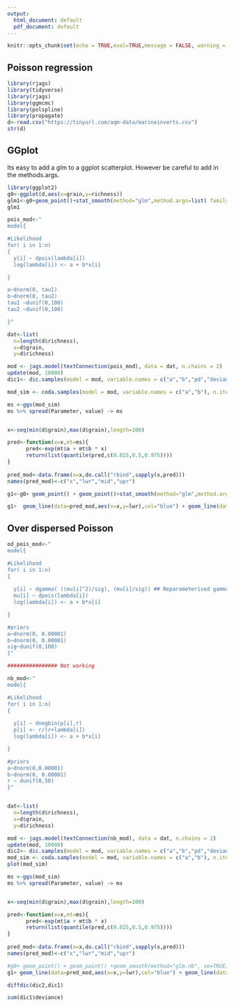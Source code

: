 ```yaml
---
output:
  html_document: default
  pdf_document: default
---
```




```r
knitr::opts_chunk$set(echo = TRUE,eval=TRUE,message = FALSE, warning = FALSE)
```

## Poisson regression




```r
library(rjags)
library(tidyverse)
library(rjags)
library(ggmcmc)
library(polspline)
library(propagate)
d<-read.csv("https://tinyurl.com/aqm-data/marineinverts.csv")
str(d)
```

## GGplot

Its easy to add a glm to a ggplot scatterplot. However be careful to add in the methods.args.

```r
library(ggplot2)
g0<-ggplot(d,aes(x=grain,y=richness))
glm1<-g0+geom_point()+stat_smooth(method="glm",method.args=list( family="poisson"), se=TRUE) +ggtitle("Poisson regression with log link function")
glm1

```



```r
pois_mod<-"
model{

#Likelihood
for( i in 1:n)
{
  y[i] ~ dpois(lambda[i])
  log(lambda[i]) <- a + b*x[i]

}

a~dnorm(0, tau1)
b~dnorm(0, tau2)
tau1 ~dunif(0,100)
tau2 ~dunif(0,100)

}"

```

```r

dat<-list(
  n=length(d$richness),
  x=d$grain,
  y=d$richness)

mod <- jags.model(textConnection(pois_mod), data = dat, n.chains = 2)
update(mod, 10000)
dic1<- dic.samples(model = mod, variable.names = c("a","b","pd","deviance"), n.iter = 10000)

mod_sim <- coda.samples(model = mod, variable.names = c("a","b"), n.iter = 10000)
```


```r
ms <-ggs(mod_sim) 
ms %>% spread(Parameter, value) -> ms


x<-seq(min(d$grain),max(d$grain),length=100)

pred<-function(x=x,mt=ms){
      pred<-exp(mt$a + mt$b * x)
      return(list(quantile(pred,c(0.025,0.5,0.975))))
}
    
pred_mod<-data.frame(x=x,do.call("rbind",sapply(x,pred)))
names(pred_mod)<-c("x","lwr","mid","upr")

g1<-g0+ geom_point() + geom_point()+stat_smooth(method="glm",method.args=list( family="poisson"), se=TRUE)

g1+  geom_line(data=pred_mod,aes(x=x,y=lwr),col="blue") + geom_line(data=pred_mod,aes(x=x,y=upr),col="red") + geom_line(data=pred_mod,aes(x=x,y=mid),col="black")


```


## Over dispersed Poisson


```r
od_pois_mod<-"
model{

#Likelihood
for( i in 1:n)
{
  
  y[i] ~ dgamma( ((mu[i]^2)/sig), (mu[i]/sig)) ## Reparameterised gamma
  mu[i] ~ dpois(lambda[i])
  log(lambda[i]) <- a + b*x[i]

}

#priors
a~dnorm(0, 0.00001)
b~dnorm(0, 0.00001)
sig~dunif(0,100)
}"

################ Not working

nb_mod<-"
model{

#Likelihood
for( i in 1:n)
{
  
  y[i] ~ dnegbin(p[i],r)
  p[i] <- r/(r+lambda[i]) 
  log(lambda[i]) <- a + b*x[i]

}

#priors
a~dnorm(0,0.00001)
b~dnorm(0, 0.00001)
r ~ dunif(0,50)
}"



```

```r
dat<-list(
  n=length(d$richness),
  x=d$grain,
  y=d$richness)

mod <- jags.model(textConnection(nb_mod), data = dat, n.chains = 2)
update(mod, 10000)
dic2<- dic.samples(model = mod, variable.names = c("a","b","pd","deviance"), n.iter = 10000)
mod_sim <- coda.samples(model = mod, variable.names = c("a","b"), n.iter = 10000)
plot(mod_sim)
```


```r
ms <-ggs(mod_sim) 
ms %>% spread(Parameter, value) -> ms


x<-seq(min(d$grain),max(d$grain),length=100)

pred<-function(x=x,mt=ms){
      pred<-exp(mt$a + mt$b * x)
      return(list(quantile(pred,c(0.025,0.5,0.975))))
}
    
pred_mod<-data.frame(x=x,do.call("rbind",sapply(x,pred)))
names(pred_mod)<-c("x","lwr","mid","upr")

#g0+ geom_point() + geom_point() +geom_smooth(method="glm.nb", se=TRUE) +
g1+ geom_line(data=pred_mod,aes(x=x,y=lwr),col="blue") + geom_line(data=pred_mod,aes(x=x,y=upr),col="red") + geom_line(data=pred_mod,aes(x=x,y=mid),col="black")
```


```r

diffdic(dic2,dic1)
```


```r
sum(dic1$deviance)
```


```r

```

